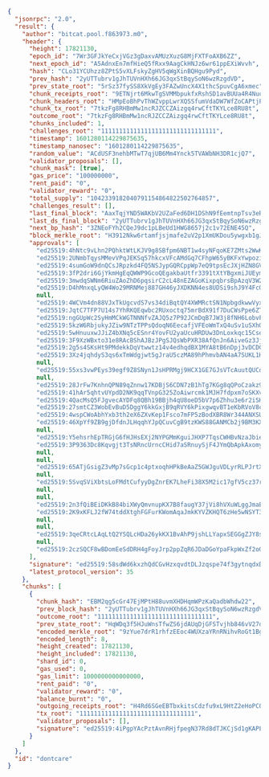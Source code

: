 ```json
{
  "jsonrpc": "2.0",
  "result": {
    "author": "bitcat.pool.f863973.m0",
    "header": {
      "height": 17821130,
      "epoch_id": "7Wr3GFJkYeCxjVGz3gDaxvAMUzXuzG8MjFXTFoAXB6ZZ",
      "next_epoch_id": "A5AdnxEn7mfHieQ5fRxx9AagCkHNJz6wr61ppEXiWvvh",
      "hash": "CLo31YCUhzz8ZPtS5vXLFskyZgHV5qWgXinBQHgu9Pyd",
      "prev_hash": "2yUTTubrv1gJhTUVnHXh66JG3qxStBqySoN6wzRzgdVD",
      "prev_state_root": "5rSz37fySS8XkVgEy3FAZwUncX4X1thcSpuvCgA6xmec",
      "chunk_receipts_root": "9ETNjrt6MkwTgSVMMbpukfxRshSD1avBUUa4R4NuqwHv",
      "chunk_headers_root": "HMpEoBhPvThWZvppLwrXQSSfumVdaDW7WfZoCAPtjPfo",
      "chunk_tx_root": "7tkzFg8RHBmMw1ncRJZCCZAizgq4rwCftTKYLce8RU8t",
      "outcome_root": "7tkzFg8RHBmMw1ncRJZCCZAizgq4rwCftTKYLce8RU8t",
      "chunks_included": 1,
      "challenges_root": "11111111111111111111111111111111",
      "timestamp": 1601280114229875635,
      "timestamp_nanosec": "1601280114229875635",
      "random_value": "ACdUSF3nehbMTwT7qjUB6Mm4Ynck5TVAWbNH3DR1cjQ7",
      "validator_proposals": [],
      "chunk_mask": [true],
      "gas_price": "100000000",
      "rent_paid": "0",
      "validator_reward": "0",
      "total_supply": "1042339182040791154864822502764857",
      "challenges_result": [],
      "last_final_block": "AaxTqjYND5WAKbV2UZaFed6DH1DShN9fEemtnpTsv3eR",
      "last_ds_final_block": "2yUTTubrv1gJhTUVnHXh66JG3qxStBqySoN6wzRzgdVD",
      "next_bp_hash": "3ZNEoFYh2CQeJ9dc1pLBeUd1HWG8657j2c1v72ENE45Q",
      "block_merkle_root": "H3912Nkw6rtamfjsjmafe2uV2p1XmUKDou5ywgxb1gJr",
      "approvals": [
        "ed25519:4hNtc9vLhn2PQhktWtLKJV9g8SBfpm6NBT1w4syNFqoKE7ZMts2WwKA9x1ZUSBGVKYCuDGEqogLvwCF25G7e1UR3",
        "ed25519:2UNmbTqysMMevVPqJEKSq57hkcxVFcAMdGq7CFhpW65yBKFxYwpoziiWsAtARusLn9Sy1eXM7DkGTXwAqFiSooS6",
        "ed25519:4sumGoW9dnQCsJRpzkd4FQ5NSJypGQRCppWp7eQ9tpsEcJXjHZN8GVTCyeEk19WmbbMEJ5KBNypryyHzaH2gBxd4",
        "ed25519:3fP2dri6GjYkmHgEqQWWP9GcoQEgakbaUtfr3391tXtYBgxmiJUEymRe54m7D8bQrSJ3LhKD8gTFT7qqdemRnizR",
        "ed25519:3mwdqSWNm6RiuZAoZhD6pqsirC2cL48nEZAGoKixpqbrsBpAzqV3W2paH4KtQQ4JPLvk5pnzojaint2kNBCcUyq1",
        "ed25519:D4hMnxqLyQW4Wo29MRNMej887GH46yJXDKNN4es8UDSi9shJ9Y4FcGqkxdV4AZhn1yUjwN5LwfgAgY6fyczk5L3",
        null,
        "ed25519:4WCVm4dn88VJxTkUgcvdS7vs34diBqtQY4XWMRctSN1NpbgdkwwVyxg7d2SbGC22SuED7w4nrToMhcpJXrkhkDmF",
        "ed25519:JqtC7TFP7U14s7YhRKQEqwbc2RUxoctq75mrBdX91f7DuCWsPpe6ZTTnfHPmuJPjTzFHVZTsaQJWzwfSrrgNpnc",
        "ed25519:ngGUpWc2SyHmMCkWGTNNNfvZAJQ5z7P92JCmDqB7JW3j8fNH6LobvFFXb2zVdssibJKgnjwBj8CRe6qiZtuYQZM",
        "ed25519:5kzW6RbjukyJZiw9NTzTPPsQdoqN6EecafjVFEoWmTxQ4uSv1uSXhQYcHK2eq4m84oMmPABQDz2mm73Qx8mDdCQX",
        "ed25519:5wHnuuxwJJiZ4bXNq5cESnr4YovFU2yaUcuHRDUw3DnLoxkqc15CsegoyUSQKEwtCZ4yETv8Z9QcD6Wr9zHV4AUk",
        "ed25519:3F9XzWBxto31e8RAcBShAJBzJPgSJQsWbPXR38AfQnJn6AiveGz3JjebQm9Ye63BrnNA57QrPshwknxpzSrcNEZW",
        "ed25519:2g5s4SKsHt9PMdekkDqVtwwtz14v4edhqdBX1MYA8tB6nDpj3vDCDCTy9pEU8dX31PoQe5ygnf88aTZukMBMK1Yt",
        "ed25519:3Xz4jqhdyS3qs6xTmWdgjwt5gJraU5czMA89hPhmvbAN4aA7SUKL1HkevpmutRQqqxe7c7uCFeGiDHvDcxhhmD8W",
        null,
        "ed25519:55xs3vwPEys39egf9Z8SNyn1JsHPRMgj9HCX1GE7GJsVTcAuutQUCo91E12ZdXkuToYRXb9KzoT8n9XQRCNuLpwY",
        null,
        "ed25519:28JrFw7KnhnQPN89qZnnw17KDBjS6CDN7zB1hTg7KGg8qQPoCzakz9DNnaSnx39ji7e2fQSpZt4cNJaD7K7Yu7yo",
        "ed25519:41hAr5qhtvUYpdD2NK9qqTVnpG325ZoAiwrcmk1MJH7fdpxm7oSKXvXZqh7bTmPhv61hH2RpHnhcGuN4QqLzK2zt",
        "ed25519:4QacMsQ5FJgvecAYDFq8QBh19BBjh4qU8oeD5bV7p6Zhhu3e6r2iSHTvDBU2Q62RZAaWQQkkEwDUC9rsXdkGVhAt",
        "ed25519:27smtCZ3WobEvBuD5DggY6kkGxjB9qRVY6kPixgwqvBT1eKbRVoV8cLj1z51S8RTcp7YzAr1vhHJUHgksatR9Udz",
        "ed25519:4wspCWoAbhYxb3th2eX6ZXvKep1Fsco7mFP5zBodXBR8Wr344ANXSUCri3gUgNCCSoQ2CKSdqDEsvE6Y2jQ9hmbB",
        "ed25519:46XpYf9ZB9gjDfdnJLHqqhYJpQCuvCgB9tzKWS88GANMCb2j9BM3KXyjaEzynSsaPK8VrKFXQuTsTzgQSeo9cWGW",
        null,
        "ed25519:Y5ehsrhEpTRGjG6fHJHsEXj2NYPGMmKguiJHXP7TqsCWHBvNzaJbieR7UDp78hJ1ib7C18J5MB2kCzTXBCF9c3b",
        "ed25519:3P9363Dc8Kqvgjt3TsNRncUrncCHid7aSRnuySjF4JYmQbApkAxomyMu8xm9Rgo3mj9rqXb16PM7Xjn7hKP6TyVr",
        null,
        null,
        "ed25519:65ATjGsigZ3vMp7sGcp1c4ptxoqhHPkBeAaZ5GWJguVDLyrRLPJrtXhLGjH9DpXd7CZswjyMYq5aRtorLnmmJ7GW",
        null,
        "ed25519:5SvqSViXbtsLoFMdtCufyyDgZnrEK7LheFi38X5M2ic17gfV5cz37r85RyixjUv98MbAmgVdmkxVFDGfSbeoHW7X",
        null,
        null,
        "ed25519:2n3fQiBEiDKkB84biXWyQmvnupKX7B8faugY37jVi8hVXuWLggJmaEjqub511RCYwFnwW1RBxYpuJQ455KaniCd4",
        "ed25519:2K9xKFLJ2fW74tddXtghFGFurKWomAqaJmkKYVZKHQT6zHe5wNSYT3vzMotLQcez5JD1Ta57N9zQ4H1RysB2s5DZ",
        null,
        null,
        "ed25519:3qeCRtcLAqLtQ2YSQLcHDa26ykKX1BvAhP9jshLLYapxSEGGgZJY8sU72p9E78AkXwHP3X2Eq74jvts7gTRzNgMg",
        null,
        "ed25519:2czSQCF8wBDomEeSdDRH4gFoyJrp2ppZqR6JDaDGoYpaFkpWxZf2oGDkKfQLZMbfvU6LXkQjJssVHcLCJRMzG8co"
      ],
      "signature": "ed25519:58sdWd6kxzhQdCGvHzxqvdtDLJzqspe74f3gytnqdxDLHf4eesXi7B3nYq2YaosCHZJYmcR4HPHKSoFm3WE4MbxT",
      "latest_protocol_version": 35
    },
    "chunks": [
      {
        "chunk_hash": "EBM2qg5cGr47EjMPtH88uvmXHDHqmWPzKaQadbWhdw22",
        "prev_block_hash": "2yUTTubrv1gJhTUVnHXh66JG3qxStBqySoN6wzRzgdVD",
        "outcome_root": "11111111111111111111111111111111",
        "prev_state_root": "HqWDq3f5HJuWnsTfwZS6jdAUqDjGFSTvjhb846vV27dx",
        "encoded_merkle_root": "9zYue7drR1rhfzEEoc4WUXzaYRnRNihvRoGt1BgK7Lkk",
        "encoded_length": 8,
        "height_created": 17821130,
        "height_included": 17821130,
        "shard_id": 0,
        "gas_used": 0,
        "gas_limit": 1000000000000000,
        "rent_paid": "0",
        "validator_reward": "0",
        "balance_burnt": "0",
        "outgoing_receipts_root": "H4Rd6SGeEBTbxkitsCdzfu9xL9HtZ2eHoPCQXUeZ6bW4",
        "tx_root": "11111111111111111111111111111111",
        "validator_proposals": [],
        "signature": "ed25519:4iPgpYAcPztAvnRHjfpegN37Rd8dTJKCjSd1gKAPLDaLcHUySJHjexMSSfC5iJVy28vqF9VB4psz13x2nt92cbR7"
      }
    ]
  },
  "id": "dontcare"
}
```
